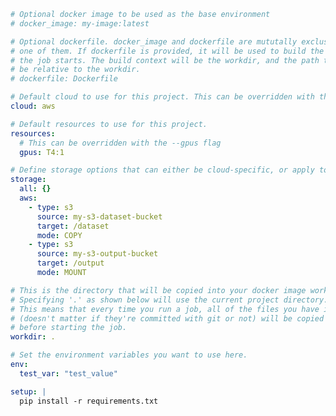 ```yaml
# Optional docker image to be used as the base environment
# docker_image: my-image:latest

# Optional dockerfile. docker_image and dockerfile are mututally exclusive - you can only set
# one of them. If dockerfile is provided, it will be used to build the docker image before
# the job starts. The build context will be the workdir, and the path to the dockerfile must
# be relative to the workdir.
# dockerfile: Dockerfile

# Default cloud to use for this project. This can be overridden with the --cloud flag
cloud: aws

# Default resources to use for this project.
resources:
  # This can be overridden with the --gpus flag
  gpus: T4:1

# Define storage options that can either be cloud-specific, or apply to all clouds
storage:
  all: {}
  aws:
    - type: s3
      source: my-s3-dataset-bucket
      target: /dataset
      mode: COPY
    - type: s3
      source: my-s3-output-bucket
      target: /output
      mode: MOUNT

# This is the directory that will be copied into your docker image workdir before running it.
# Specifying '.' as shown below will use the current project directory.
# This means that every time you run a job, all of the files you have in your project directory
# (doesn't matter if they're committed with git or not) will be copied into your docker image
# before starting the job.
workdir: .

# Set the environment variables you want to use here.
env:
  test_var: "test_value"

setup: |
  pip install -r requirements.txt

```
